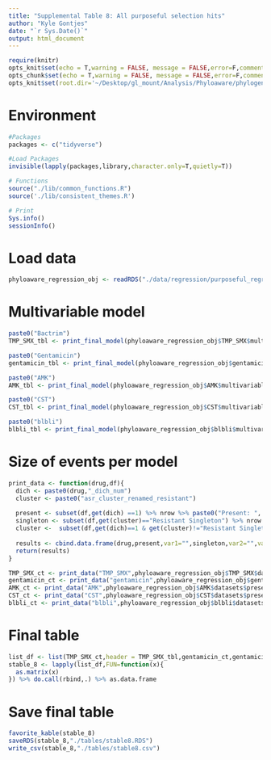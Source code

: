 ```yaml
---
title: "Supplemental Table 8: All purposeful selection hits"
author: "Kyle Gontjes"
date: "`r Sys.Date()`"
output: html_document
---
```

```r
require(knitr)
opts_knit$set(echo = T,warning = FALSE, message = FALSE,error=F,comment=NA) 
opts_chunk$set(echo = T,warning = FALSE, message = FALSE,error=F,comment=NA)
opts_knit$set(root.dir='~/Desktop/gl_mount/Analysis/Phyloaware/phylogenetic-resistance-ms/')
```

# Environment
```r
#Packages
packages <- c("tidyverse")   

#Load Packages
invisible(lapply(packages,library,character.only=T,quietly=T)) 

# Functions
source("./lib/common_functions.R")
source('./lib/consistent_themes.R')

# Print
Sys.info()
sessionInfo() 
``` 

# Load data
```r
phyloaware_regression_obj <- readRDS("./data/regression/purposeful_regression_results.RDS")
```

#  Multivariable model
```r
paste0("Bactrim")
TMP_SMX_tbl <- print_final_model(phyloaware_regression_obj$TMP_SMX$multivariable)  %>% cbind_na

paste0("Gentamicin")
gentamicin_tbl <- print_final_model(phyloaware_regression_obj$gentamicin$multivariable)  %>% cbind_na

paste0("AMK")
AMK_tbl <- print_final_model(phyloaware_regression_obj$AMK$multivariable)  %>% cbind_na

paste0("CST")
CST_tbl <- print_final_model(phyloaware_regression_obj$CST$multivariable)   %>% cbind_na

paste0("blbli")
blbli_tbl <- print_final_model(phyloaware_regression_obj$blbli$multivariable)  %>% cbind_na
```
 
# Size of events per model
```r
print_data <- function(drug,df){
  dich <- paste0(drug,"_dich_num")
  cluster <- paste0("asr_cluster_renamed_resistant")  
  
  present <- subset(df,get(dich) ==1) %>% nrow %>% paste0("Present: ",.) 
  singleton <- subset(df,get(cluster)=="Resistant Singleton") %>% nrow  %>% paste0("Singleton: ",.)
  cluster <-  subset(df,get(dich)==1 & get(cluster)!="Resistant Singleton") %>% nrow  %>% paste0("Cluster: ",.)
  
  results <- cbind.data.frame(drug,present,var1="",singleton,var2="",var3="",cluster,var6="",var5="")
  return(results)
}

TMP_SMX_ct <- print_data("TMP_SMX",phyloaware_regression_obj$TMP_SMX$datasets$present)
gentamicin_ct <- print_data("gentamicin",phyloaware_regression_obj$gentamicin$datasets$present)
AMK_ct <- print_data("AMK",phyloaware_regression_obj$AMK$datasets$present)
CST_ct <- print_data("CST",phyloaware_regression_obj$CST$datasets$present)
blbli_ct <- print_data("blbli",phyloaware_regression_obj$blbli$datasets$present)
```

# Final table
```r
list_df <- list(TMP_SMX_ct,header = TMP_SMX_tbl,gentamicin_ct,gentamicin_tbl,AMK_ct,AMK_tbl,CST_ct,CST_tbl,blbli_ct,blbli_tbl)
stable_8 <- lapply(list_df,FUN=function(x){
  as.matrix(x)
}) %>% do.call(rbind,.) %>% as.data.frame  
```

# Save final table
```r
favorite_kable(stable_8)
saveRDS(stable_8,"./tables/stable8.RDS")
write_csv(stable_8,"./tables/stable8.csv")
```
